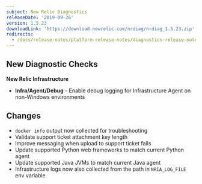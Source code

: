 ```yaml
---
subject: New Relic Diagnostics
releaseDate: '2019-09-26'
version: 1.5.23
downloadLink: 'https://download.newrelic.com/nrdiag/nrdiag_1.5.23.zip'
redirects:
  - /docs/release-notes/platform-release-notes/diagnostics-release-notes/new-relic-diagnostics-1523
---
```


## New Diagnostic Checks

**New Relic Infrastructure**

* **Infra/Agent/Debug** - Enable debug logging for Infrastructure Agent on non-Windows environments

## Changes

* `docker info` output now collected for troubleshooting
* Validate support ticket attachment key length
* Improve messaging when upload to support ticket fails
* Update supported Python web frameworks to match current Python agent
* Update supported Java JVMs to match current Java agent
* Infrastructure logs now also collected from the path in `NRIA_LOG_FILE` env variable
